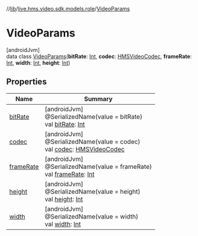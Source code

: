 //[lib](/api-reference/android/v2/home/content)/[live.hms.video.sdk.models.role](../index)/[VideoParams](index)

# VideoParams

[androidJvm]\
data class [VideoParams](index)(**bitRate**: [Int](https://kotlinlang.org/api/latest/jvm/stdlib/kotlin/-int/index.html), **codec**: [HMSVideoCodec](../../live.hms.video.media.codec/-h-m-s-video-codec/index), **frameRate**: [Int](https://kotlinlang.org/api/latest/jvm/stdlib/kotlin/-int/index.html), **width**: [Int](https://kotlinlang.org/api/latest/jvm/stdlib/kotlin/-int/index.html), **height**: [Int](https://kotlinlang.org/api/latest/jvm/stdlib/kotlin/-int/index.html))

## Properties

| Name                    | Summary                                                                                                                                                           |
| ----------------------- | ----------------------------------------------------------------------------------------------------------------------------------------------------------------- |
| [bitRate](bit-rate)     | [androidJvm]<br />@SerializedName(value = bitRate)<br />val [bitRate](bit-rate): [Int](https://kotlinlang.org/api/latest/jvm/stdlib/kotlin/-int/index.html)       |
| [codec](codec)          | [androidJvm]<br />@SerializedName(value = codec)<br />val [codec](codec): [HMSVideoCodec](../../live.hms.video.media.codec/-h-m-s-video-codec/index)              |
| [frameRate](frame-rate) | [androidJvm]<br />@SerializedName(value = frameRate)<br />val [frameRate](frame-rate): [Int](https://kotlinlang.org/api/latest/jvm/stdlib/kotlin/-int/index.html) |
| [height](height)        | [androidJvm]<br />@SerializedName(value = height)<br />val [height](height): [Int](https://kotlinlang.org/api/latest/jvm/stdlib/kotlin/-int/index.html)           |
| [width](width)          | [androidJvm]<br />@SerializedName(value = width)<br />val [width](width): [Int](https://kotlinlang.org/api/latest/jvm/stdlib/kotlin/-int/index.html)              |
